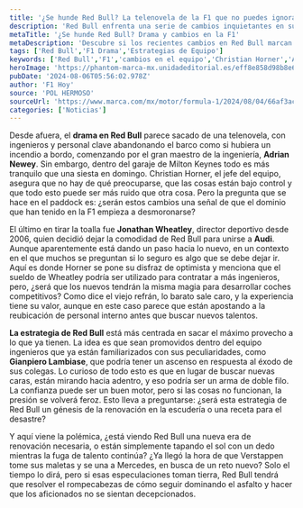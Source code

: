 ```yaml
---
title: '¿Se hunde Red Bull? La telenovela de la F1 que no puedes ignorar'
description: 'Red Bull enfrenta una serie de cambios inquietantes en su equipo. ¿Es un signo de debilidad o una estrategia inteligente para el futuro? Descúbrelo aquí.'
metaTitle: '¿Se hunde Red Bull? Drama y cambios en la F1'
metaDescription: 'Descubre si los recientes cambios en Red Bull marcan el fin de su dominio en la F1 o si son una estrategia brillante de renovación.'
tags: ['Red Bull','F1 Drama','Estrategias de Equipo']
keywords: ['Red Bull','F1','cambios en el equipo','Christian Horner','Adrian Newey']
heroImage: 'https://phantom-marca-mx.unidadeditorial.es/eff8e858d98b8e619159c8a237486233/resize/600/mx/assets/multimedia/imagenes/2024/08/04/17227608386126.jpg'
pubDate: '2024-08-06T05:56:02.978Z'
author: 'F1 Hoy'
source: 'POL HERMOSO'
sourceUrl: 'https://www.marca.com/mx/motor/formula-1/2024/08/04/66af3ac622601d293d8b459a.html'
categories: ['Noticias']
---
```

Desde afuera, el **drama en Red Bull** parece sacado de una telenovela, con ingenieros y personal clave abandonando el barco como si hubiera un incendio a bordo, comenzando por el gran maestro de la ingeniería, **Adrian Newey**. Sin embargo, dentro del garaje de Milton Keynes todo es más tranquilo que una siesta en domingo. Christian Horner, el jefe del equipo, asegura que no hay de qué preocuparse, que las cosas están bajo control y que todo esto puede ser más ruido que otra cosa. Pero la pregunta que se hace en el paddock es: ¿serán estos cambios una señal de que el dominio que han tenido en la F1 empieza a desmoronarse?

El último en tirar la toalla fue **Jonathan Wheatley**, director deportivo desde 2006, quien decidió dejar la comodidad de Red Bull para unirse a **Audi**. Aunque aparentemente está dando un paso hacia lo nuevo, en un contexto en el que muchos se preguntan si lo seguro es algo que se debe dejar ir. Aquí es donde Horner se pone su disfraz de optimista y menciona que el sueldo de Wheatley podría ser utilizado para contratar a más ingenieros, pero, ¿será que los nuevos tendrán la misma magia para desarrollar coches competitivos? Como dice el viejo refrán, lo barato sale caro, y la experiencia tiene su valor, aunque en este caso parece que están apostando a la reubicación de personal interno antes que buscar nuevos talentos.

**La estrategia de Red Bull** está más centrada en sacar el máximo provecho a lo que ya tienen. La idea es que sean promovidos dentro del equipo ingenieros que ya están familiarizados con sus peculiaridades, como **Gianpiero Lambiase**, que podría tener un ascenso en respuesta al éxodo de sus colegas. Lo curioso de todo esto es que en lugar de buscar nuevas caras, están mirando hacia adentro, y eso podría ser un arma de doble filo. La confianza puede ser un buen motor, pero si las cosas no funcionan, la presión se volverá feroz. Esto lleva a preguntarse: ¿será esta estrategia de Red Bull un génesis de la renovación en la escudería o una receta para el desastre?

Y aquí viene la polémica, ¿está viendo Red Bull una nueva era de renovación necesaria, o están simplemente tapando el sol con un dedo mientras la fuga de talento continúa? ¿Ya llegó la hora de que Verstappen tome sus maletas y se una a Mercedes, en busca de un reto nuevo? Solo el tiempo lo dirá, pero si esas especulaciones toman tierra, Red Bull tendrá que resolver el rompecabezas de cómo seguir dominando el asfalto y hacer que los aficionados no se sientan decepcionados.


